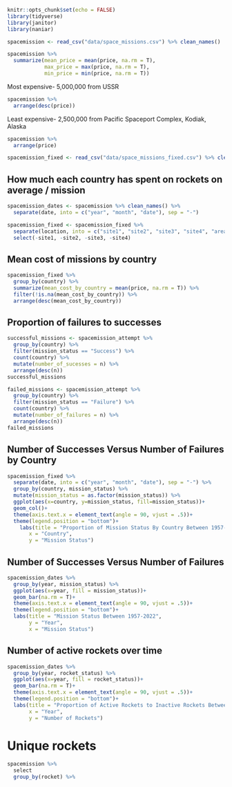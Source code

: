 ```r
knitr::opts_chunk$set(echo = FALSE)
library(tidyverse)
library(janitor)
library(naniar)
```

```r
spacemission <- read_csv("data/space_missions.csv") %>% clean_names()
```

```r
spacemission %>%
  summarize(mean_price = mean(price, na.rm = T),
            max_price = max(price, na.rm = T),
            min_price = min(price, na.rm = T))
```
Most expensive- 5,000,000 from USSR
```r
spacemission %>%
  arrange(desc(price))
```

Least expensive- 2,500,000 from Pacific Spaceport Complex, Kodiak, Alaska
```r
spacemission %>%
  arrange(price)
```

```r
spacemission_fixed <- read_csv("data/space_missions_fixed.csv") %>% clean_names()
```

## How much each country has spent on rockets on average / mission
```r
spacemission_dates <- spacemission %>% clean_names() %>%
  separate(date, into = c("year", "month", "date"), sep = "-")
```


```r
spacemission_fixed <- spacemission_fixed %>%
  separate(location, into = c("site1", "site2", "site3", "site4", "area", "country"), extra = "drop", fill = "left", sep = ",") %>%
  select(-site1, -site2, -site3, -site4)
```

## Mean cost of missions by country
```r
spacemission_fixed %>%
  group_by(country) %>%
  summarize(mean_cost_by_country = mean(price, na.rm = T)) %>%
  filter(!is.na(mean_cost_by_country)) %>%
  arrange(desc(mean_cost_by_country))
```
## Proportion of failures to successes
```r
successful_missions <- spacemission_attempt %>%
  group_by(country) %>%
  filter(mission_status == "Success") %>%
  count(country) %>%
  mutate(number_of_sucesses = n) %>%
  arrange(desc(n))
successful_missions
```

```r
failed_missions <- spacemission_attempt %>%
  group_by(country) %>%
  filter(mission_status == "Failure") %>%
  count(country) %>%
  mutate(number_of_failures = n) %>%
  arrange(desc(n))
failed_missions
```
## Number of Successes Versus Number of Failures by Country
```r
spacemission_fixed %>%
  separate(date, into = c("year", "month", "date"), sep = "-") %>%
  group_by(country, mission_status) %>%
  mutate(mission_status = as.factor(mission_status)) %>%
  ggplot(aes(x=country, y=mission_status, fill=mission_status))+
  geom_col()+
  theme(axis.text.x = element_text(angle = 90, vjust = .5))+
  theme(legend.position = "bottom")+
    labs(title = "Proportion of Mission Status By Country Between 1957-2022",
       x = "Country",
       y = "Mission Status")
```



## Number of Successes Versus Number of Failures
```r
spacemission_dates %>%
  group_by(year, mission_status) %>%
  ggplot(aes(x=year, fill = mission_status))+
  geom_bar(na.rm = T)+
  theme(axis.text.x = element_text(angle = 90, vjust = .5))+
  theme(legend.position = "bottom")+
  labs(title = "Mission Status Between 1957-2022",
       y = "Year",
       x = "Mission Status")
```


## Number of active rockets over time
```r
spacemission_dates %>%
  group_by(year, rocket_status) %>%
  ggplot(aes(x=year, fill = rocket_status))+
  geom_bar(na.rm = T)+
  theme(axis.text.x = element_text(angle = 90, vjust = .5))+
  theme(legend.position = "bottom")+
  labs(title = "Proportion of Active Rockets to Inactive Rockets Between 1957-2022",
       x = "Year",
       y = "Number of Rockets")
```

# Unique rockets
```r
spacemission %>%
  select
  group_by(rocket) %>%
  
```

